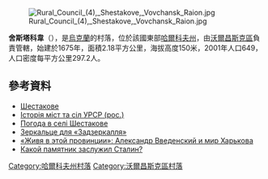 [[Image:Rural_Council_(4),_Shestakove,_Vovchansk_Raion.jpg|right]]

{{coord|50|4|16|N|36|37|10|E|scale:100000_region:UA|display=title}}

'''舍斯塔科韋'''（{{lang-uk|Шестакове}}），是[[烏克蘭|烏克蘭]]的村落，位於該國東部[[哈爾科夫州|哈爾科夫州]]，由[[沃爾昌斯克區|沃爾昌斯克區]]負責管轄，始建於1675年，面積2.18平方公里，海拔高度150米，2001年人口649，人口密度每平方公里297.2人。

==參考資料==
* [http://w1.c1.rada.gov.ua/pls/z7502/A005?rdat1=22.09.2011&rf7571=32843 Шестакове]{{dead link|date=2018年4月 |bot=InternetArchiveBot |fix-attempted=yes }}
* [https://web.archive.org/web/20111115231020/http://www.igsu.org.ua/Harkovskja.obl/Volczanskij.rajon/SZestakovo.html Історія міст та сіл УРСР (рос.)]
* [http://weather.in.ua/ua/har'kovskaja/28918 Погода в селі Шестакове]
* [http://magazines.russ.ru/sp/2011/13/ka23.html Зеркальце для «Задзеркалля»]
* [http://magazines.russ.ru/sp/2011/13/bo24.html «Живя в этой провинции»: Александр Введенский и мир Харькова]
* [http://rus3edin.org.ua/2008-11-24-15-05-36/923-2011-05-04-19-13-32 Какой памятник заслужил Сталин?]{{Dead link|date=2018年7月 |bot=InternetArchiveBot |fix-attempted=yes }}

{{DEFAULTSORT:Шестакове}}
[[Category:哈爾科夫州村落|Category:哈爾科夫州村落]]
[[Category:沃爾昌斯克區村落|Category:沃爾昌斯克區村落]]


{{Kharkiv-geo-stub}}